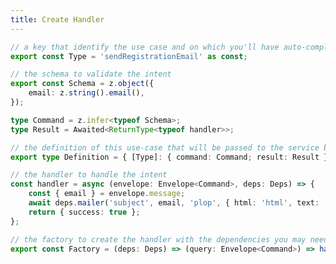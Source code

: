 ```yaml
---
title: Create Handler
---
```


```typescript
// a key that identify the use case and on which you'll have auto-completion to create an intent
export const Type = 'sendRegistrationEmail' as const;

// the schema to validate the intent
export const Schema = z.object({
    email: z.string().email(),
});

type Command = z.infer<typeof Schema>;
type Result = Awaited<ReturnType<typeof handler>>;

// the definition of this use-case that will be passed to the service bus
export type Definition = { [Type]: { command: Command; result: Result } };

// the handler to handle the intent
const handler = async (envelope: Envelope<Command>, deps: Deps) => {
    const { email } = envelope.message;
    await deps.mailer('subject', email, 'plop', { html: 'html', text: 'text' });
    return { success: true };
};

// the factory to create the handler with the dependencies you may need
export const Factory = (deps: Deps) => (query: Envelope<Command>) => handler(query, deps);
```
